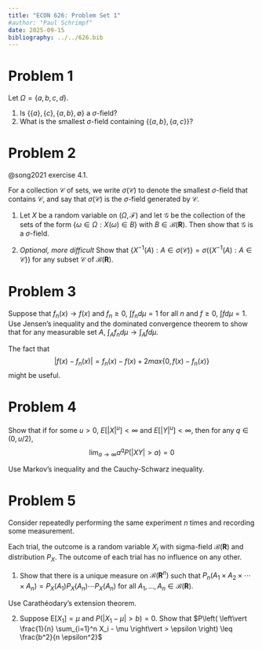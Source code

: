 ```yaml
---
title: "ECON 626: Problem Set 1"
#author: "Paul Schrimpf"
date: 2025-09-15
bibliography: ../../626.bib
---
```


# Problem 1

Let $\Omega = \{a,b,c,d\}$.

1. Is $\{\{a\}, \{c\}, \{a,b\}, \emptyset\}$ a $\sigma$-field?
2. What is the smallest $\sigma$-field containing $\{\{a,b\},\{a,c\}\}$?


<!-- The proofs convergence theorems in chapter 1 of the notes assumed $\{f_n\}$ are measurable. There are situations where measurability is difficult to verify and can fail to hold with respect to what seems a natural Borel $\sigma$-algebra to use (see @vw1996 page 3 for an example).  One way to proceed in these situations, is to instead use outer measure and outer integrals, which we introduce in this exercise. -->

<!-- Let  $(\Omega,\mathscr{F},\mu)$ be a measure space, -->
<!-- $f : \Omega \to \mathbf{R}$. Define the **outer integral** of $f$ with respect to $\mu$ as -->
<!-- $$ -->
<!-- \int^* f d\mu = \inf_{g:\Omega \to \bar{\mathbf{R}}, g \geq f, g \text{ measurable}} \int g d\mu -->
<!-- $$ -->

<!-- Let $f_n: \Omega \to \mathbf{R}$. Assume $L \leq f_1(\omega) \leq f_2(\omega) -->
<!-- \leq f_3(\omega) ...$ for all $\omega$, and $\lim_{n \to \infty} f_n (\omega) = f(\omega)$. -->
<!-- Show the monotone convergence theorem for outer integrals, i.e. -->
<!-- $$ -->
<!-- \lim_{n \to \infty} \int^* f_n d\mu = \int^* f d\mu -->
<!-- $$ -->

<!-- ## Suggested steps: -->

<!-- 1. Show that there exists a minimal measurable majorant of $f$, -->
<!--   i.e. a measurable $f^* \geq f$ such that if $g \geq f$ and $g$ is measurable, -->
<!--   then $f^* \leq g$ a.e. To do this, choose a sequence $h_n$ -->
<!--   such that $\int h_n d\mu \downarrow \int^* f d\mu$, and let -->
<!--   $f^*(\omega) = \lim_{n \to \infty} \inf_{1 \leq k \leq n} -->
<!--   h_k(\omega)$. State why such $h_n$ exist and why this limit exists -->
<!--   (recall the monotone convergence theorem for sequences of real numbers). -->

<!-- 2. Use $f_n^*$, $f^*$, and the monotone convergence theorem for -->
<!--    integrals of measurable functions to obtain the result. -->

<!-- ::: {.callout-tip } -->

<!-- If $g_1, g_2, ....$ are an increasing sequence of measurable -->
<!-- functions from -->
<!-- $\Omega \to \mathbb{R}$, and $g_n \to g$, then notice that since $g_n$ are increasing, -->
<!-- $\lim_{n\to \infty} g_n = \sup_n g_n$. -->
<!-- $$ -->
<!-- \begin{align*} -->
<!-- g^{-1}((-\infty,x]) = & \{\omega: \lim g_n(\omega) \leq x \} \\ -->
<!-- = & \{ \omega: \sup g_n(\omega) \leq x \} \\ -->
<!-- = & \{ \omega: g_n(\omega) \leq x \forall n\} \\ -->
<!-- = & \cap_n g_n^{-1}((-\infty, x]) -->
<!-- \end{align*} -->
<!-- $$ -->
<!-- Each $g_n$ is measurable, so $g_n^{-1}((-\infty, x]) \in -->
<!-- \mathscr{F}$.  The right hand side is a countable intersection, so it -->
<!-- must also be in $\mathscr{F}$. Thus, $g^{-1}((-\infty, x]) \in -->
<!-- \mathscr{F}$. The collection of all such sets generates -->
<!-- $\mathscr{B}(\mathbb{R})$, so $g^{-1}(B) \in \mathscr{F}$ for any -->
<!-- $B \in \mathscr{B}(\mathbb{R})$, that is, $g$ is measurable. -->

<!--   - An analogous arguments would apply to a decreasing sequence. -->
<!--   - For any convergent sequence, -->
<!--   $\lim g_n = \lim_n \inf_{k \geq n}   g_k = \lim_n \sup_{k \geq n} g_k$, and the $\inf$ and $\sup$ are increasing and decreasing, so you can generalize this argument to any sequence. -->

<!-- ::: -->

# Problem 2

@song2021 exercise 4.1.

For a collection $\mathscr{C}$ of sets, we write $\sigma (\mathscr{C})$ to
denote the smallest $\sigma$-field that contains $\mathscr{C}$, and say
that $\sigma (\mathscr{C})$ is the $\sigma$-field generated by $\mathscr{C}$.

1. Let $X$ be a random variable on $(\Omega ,\mathscr{F})$ and let
$\mathscr{G}$ be the collection of the sets of the form
$\{\omega \in \Omega :X(\omega )\in B\}$ with
$B\in \mathscr{B}(\mathbf{R})$. Then show that $\mathscr{G}$ is a $\sigma$-field.

2. *Optional, more difficult* Show that $\{X^{-1}(A):A\in \sigma (\mathscr{C})\}=\sigma(\{X^{-1}(A):A\in \mathscr{C}\})$
for any subset $\mathscr{C}$ of
$\mathscr{B}(\mathbf{R})$.

# Problem 3

Suppose that $f_n(x) \to f(x)$ and $f_n \geq 0$, $\int f_n d\mu = 1$
for all $n$ and $f \geq 0$, $\int f d\mu = 1$. Use Jensen's inequality
and the dominated convergence theorem to show that for any measurable
set $A$, $\int_A f_n d\mu \to \int_A f d\mu$.

::: {.callout-tip}

The fact that
$$
|f(x) - f_n(x)| = f_n(x) - f(x) + 2max\{0, f(x) - f_n(x)\}
$$
might be useful.

:::

# Problem 4

Show that if for some $u > 0$, $E[|X|^u ] < \infty$ and $E[|Y|^u ] <
\infty$, then for any $q \in (0, u/2)$,
$$
\lim_{a \to \infty} a^{q} P \left(|XY| > a\right) = 0
$$

::: {.callout-tip }

Use Markov's inequality and the Cauchy-Schwarz inequality.

:::


# Problem 5

Consider repeatedly performing the same experiment $n$ times and recording some measurement.

Each trial, the outcome is a random variable $X_i$ with sigma-field $\mathscr{B}(\mathbf{R})$ and distribution $P_X$. The outcome of each trial has no influence on any other.

1. Show that there is a unique measure on $\mathscr{B}(\mathbf{R}^n)$ such that $P_n(A_1 \times A_2 \times \cdots \times A_n) = P_X(A_1)P_X(A_n) \cdots P_X(A_n)$ for all $A_1, ..., A_n \in \mathscr{B}(\mathbf{R})$.

::: {.callout-tip }

Use Carathéodary's extension theorem.

:::

2. Suppose $\mathrm{E}[X_1] = \mu$ and $P(|X_1-\mu| > b) = 0$. Show that $P\left( \left\vert \frac{1}{n} \sum_{i=1}^n X_i - \mu \right\vert > \epsilon \right) \leq \frac{b^2}{n \epsilon^2}$
